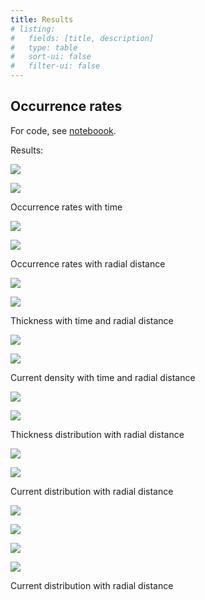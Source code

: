 ```yaml
---
title: Results
# listing:
#   fields: [title, description]
#   type: table
#   sort-ui: false
#   filter-ui: false
---
```



## Occurrence rates

For code, see [noteboook](./01_occurence_rate.ipynb).

Results:

::: {#fig-ocr_time layout-ncol=2}
![](../figures/ocr_time_cleaned)

![](../figures/ocr_time_N2_cleaned)

Occurrence rates with time
:::

::: {#fig-ocr_r layout-ncol=2}
![](../figures/ocr_r_cleaned)

![](../figures/ocr_r_N2_cleaned)

Occurrence rates with radial distance
:::

::: {#fig-thickness layout-ncol=2}
![](../figures/thickness_time)

![](../figures/thickness_r)

Thickness with time and radial distance
:::

::: {#fig-current layout-ncol=2}
![](../figures/current_time)

![](../figures/current_r)

Current density with time and radial distance
:::



::: {#fig-current layout-ncol=2}
![](../figures/thickness_r_dist)

![](../figures/thickness_N1_r_dist)

Thickness distribution with radial distance
:::

::: {#fig-current layout-ncol=2}
![](../figures/current_r_dist)

![](../figures/current_N1_r_dist)

Current distribution with radial distance
:::


::: {#fig-current layout-ncol=2}
![](../figures/thickness_N1_r_hist)

![](../figures/thickness_N1_log_r_hist)

<!-- Current distribution with radial distance -->
:::

::: {#fig-current layout-ncol=2}
![](../figures/current_N1_r_hist)

![](../figures/current_N1_log_r_hist)

Current distribution with radial distance
:::